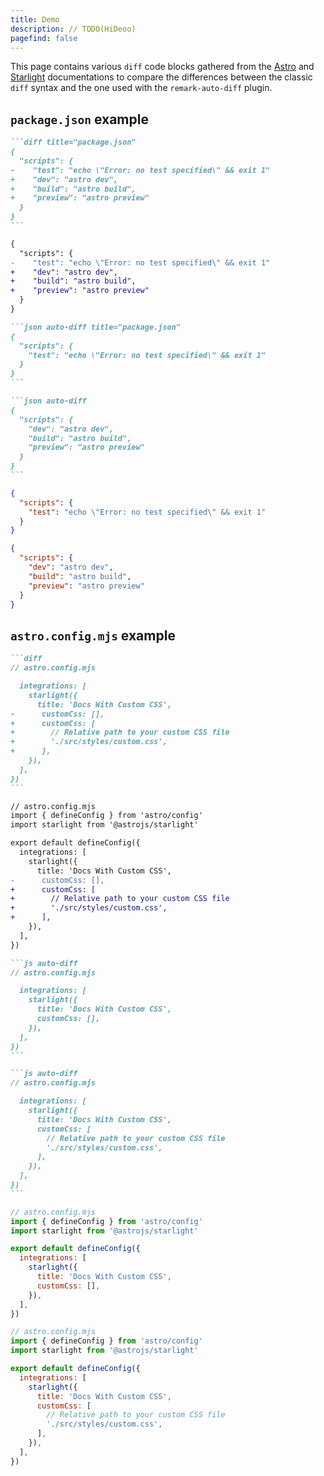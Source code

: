 ```yaml
---
title: Demo
description: // TODO(HiDeoo)
pagefind: false
---
```


This page contains various `diff` code blocks gathered from the [Astro](https://astro.build/) and [Starlight](https://starlight.astro.build/) documentations to compare the differences between the classic `diff` syntax and the one used with the `remark-auto-diff` plugin.

## `package.json` example


<Tabs syncKey="remark-auto-diff-demo">

<TabItem label="Classic diff">

<Preview>

````md frame="terminal" title="Markdown Code Editor"
```diff title="package.json"
{
  "scripts": {
-    "test": "echo \"Error: no test specified\" && exit 1"
+    "dev": "astro dev",
+    "build": "astro build",
+    "preview": "astro preview"
  }
}
```
````

<Fragment slot="preview">

```diff title="package.json"
{
  "scripts": {
-    "test": "echo \"Error: no test specified\" && exit 1"
+    "dev": "astro dev",
+    "build": "astro build",
+    "preview": "astro preview"
  }
}
```

</Fragment>

</Preview>

</TabItem>

<TabItem label="remark-auto-diff">

<Preview>

````md frame="terminal" title="Markdown Code Editor"
```json auto-diff title="package.json"
{
  "scripts": {
    "test": "echo \"Error: no test specified\" && exit 1"
  }
}
```

```json auto-diff
{
  "scripts": {
    "dev": "astro dev",
    "build": "astro build",
    "preview": "astro preview"
  }
}
```
````

<Fragment slot="preview">

```json auto-diff title="package.json"
{
  "scripts": {
    "test": "echo \"Error: no test specified\" && exit 1"
  }
}
```

```json auto-diff
{
  "scripts": {
    "dev": "astro dev",
    "build": "astro build",
    "preview": "astro preview"
  }
}
```

</Fragment>

</Preview>

</TabItem>

</Tabs>

## `astro.config.mjs` example

<Tabs syncKey="remark-auto-diff-demo">

<TabItem label="Classic diff">

<Preview>

````md frame="terminal" title="Markdown Code Editor"
```diff
// astro.config.mjs

  integrations: [
    starlight({
      title: 'Docs With Custom CSS',
-      customCss: [],
+      customCss: [
+        // Relative path to your custom CSS file
+        './src/styles/custom.css',
+      ],
    }),
  ],
})
```
````

<Fragment slot="preview">

```diff
// astro.config.mjs
import { defineConfig } from 'astro/config'
import starlight from '@astrojs/starlight'

export default defineConfig({
  integrations: [
    starlight({
      title: 'Docs With Custom CSS',
-      customCss: [],
+      customCss: [
+        // Relative path to your custom CSS file
+        './src/styles/custom.css',
+      ],
    }),
  ],
})
```

</Fragment>

</Preview>

</TabItem>

<TabItem label="remark-auto-diff">

<Preview>

````md frame="terminal" title="Markdown Code Editor"
```js auto-diff
// astro.config.mjs

  integrations: [
    starlight({
      title: 'Docs With Custom CSS',
      customCss: [],
    }),
  ],
})
```

```js auto-diff
// astro.config.mjs

  integrations: [
    starlight({
      title: 'Docs With Custom CSS',
      customCss: [
        // Relative path to your custom CSS file
        './src/styles/custom.css',
      ],
    }),
  ],
})
```
````

<Fragment slot="preview">

```js auto-diff
// astro.config.mjs
import { defineConfig } from 'astro/config'
import starlight from '@astrojs/starlight'

export default defineConfig({
  integrations: [
    starlight({
      title: 'Docs With Custom CSS',
      customCss: [],
    }),
  ],
})
```

```js auto-diff
// astro.config.mjs
import { defineConfig } from 'astro/config'
import starlight from '@astrojs/starlight'

export default defineConfig({
  integrations: [
    starlight({
      title: 'Docs With Custom CSS',
      customCss: [
        // Relative path to your custom CSS file
        './src/styles/custom.css',
      ],
    }),
  ],
})
```

</Fragment>

</Preview>

</TabItem>

</Tabs>
